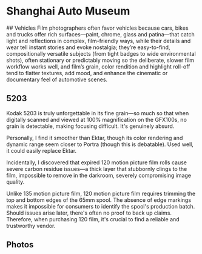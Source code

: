 # Shanghai Auto Museum



<Photo src={P6742} lqip={P6742LQ} />
## Vehicles Film photographers often favor vehicles because cars, bikes and
trucks offer rich surfaces—paint, chrome, glass and patina—that catch light and
reflections in complex, film-friendly ways, while their details and wear tell
instant stories and evoke nostalgia; they’re easy-to-find, compositionally
versatile subjects (from tight badges to wide environmental shots), often
stationary or predictably moving so the deliberate, slower film workflow works
well, and film’s grain, color rendition and highlight roll-off tend to flatter
textures, add mood, and enhance the cinematic or documentary feel of automotive
scenes.

## 5203

Kodak 5203 is truly unforgettable in its fine grain—so much so that when digitally scanned and viewed at 100% magnification on the GFX100s, no grain is detectable, making focusing difficult. It's genuinely absurd.

Personally, I find it smoother than Ektar, though its color rendering and dynamic range seem closer to Portra (though this is debatable). Used well, it could easily replace Ektar.

Incidentally, I discovered that expired 120 motion picture film rolls cause severe carbon residue issues—a thick layer that stubbornly clings to the film, impossible to remove in the darkroom, severely compromising image quality.

Unlike 135 motion picture film, 120 motion picture film requires trimming the top and bottom edges of the 65mm spool. The absence of edge markings makes it impossible for consumers to identify the spool's production batch. Should issues arise later, there's often no proof to back up claims. Therefore, when purchasing 120 film, it's crucial to find a reliable and trustworthy vendor.

## Photos

<Photo src={P6738} lqip={P6738LQ} json={P6738JSON} />
<Photo src={P6739} lqip={P6739LQ} json={P6739JSON} />
<Photo src={P6740} lqip={P6740LQ} json={P6740JSON} />
<Photo src={P6741} lqip={P6741LQ} json={P6741JSON} />
<Photo src={P6742} lqip={P6742LQ} json={P6742JSON} />
<Photo src={P6743} lqip={P6743LQ} json={P6743JSON} />
<Photo src={P6744} lqip={P6744LQ} json={P6744JSON} />
<Photo src={P6745} lqip={P6745LQ} json={P6745JSON} />
<Photo src={P6746} lqip={P6746LQ} json={P6746JSON} />
<Photo src={P6747} lqip={P6747LQ} json={P6747JSON} />
<Photo src={P6748} lqip={P6748LQ} json={P6748JSON} />
<Photo src={P6749} lqip={P6749LQ} json={P6749JSON} />
<Photo src={P6750} lqip={P6750LQ} json={P6750JSON} />
<Photo src={P6751} lqip={P6751LQ} json={P6751JSON} />
<Photo src={P6752} lqip={P6752LQ} json={P6752JSON} />
<Photo src={P6753} lqip={P6753LQ} json={P6753JSON} />
<Photo src={P6737} lqip={P6737LQ} json={P6737JSON} />

